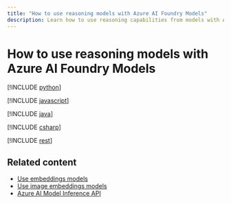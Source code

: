 ```yaml
---
title: "How to use reasoning models with Azure AI Foundry Models"
description: Learn how to use reasoning capabilities from models with Azure AI Foundry Models
---
```


# How to use reasoning models with Azure AI Foundry Models


<Tab title="Python">

[!INCLUDE [python](../../foundry-models/includes/use-chat-reasoning/python)]
</Tab>


<Tab title="JavaScript">

[!INCLUDE [javascript](../../foundry-models/includes/use-chat-reasoning/javascript)]
</Tab>


<Tab title="Java">

[!INCLUDE [java](../../foundry-models/includes/use-chat-reasoning/java)]
</Tab>


<Tab title="C#">

[!INCLUDE [csharp](../../foundry-models/includes/use-chat-reasoning/csharp)]
</Tab>


<Tab title="REST API">

[!INCLUDE [rest](../../foundry-models/includes/use-chat-reasoning/rest)]
</Tab>

## Related content

* [Use embeddings models](../../model-inference/how-to/use-embeddings)
* [Use image embeddings models](../../model-inference/how-to/use-image-embeddings)
* [Azure AI Model Inference API](../../model-inference/reference/reference-model-inference-api)
